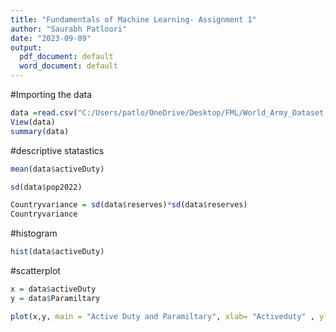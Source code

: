 ---
title: "Fundamentals of Machine Learning- Assignment 1"
author: "Saurabh Patloori"
date: "2023-09-09"
output:
  pdf_document: default
  word_document: default
---
#Importing the data
```{r}
data =read.csv("C:/Users/patlo/OneDrive/Desktop/FML/World_Army_Dataset.csv")
View(data)
summary(data)

```
#descriptive statastics
```{r}
mean(data$activeDuty)

sd(data$pop2022)

```

```{r}
Countryvariance = sd(data$reserves)*sd(data$reserves)
Countryvariance
```

#histogram
```{r}
hist(data$activeDuty)
```
#scatterplot
```{r}
x = data$activeDuty
y = data$Paramiltary

plot(x,y, main = "Active Duty and Paramiltary", xlab= "Activeduty" , ylab = "Paramiltary")
```
